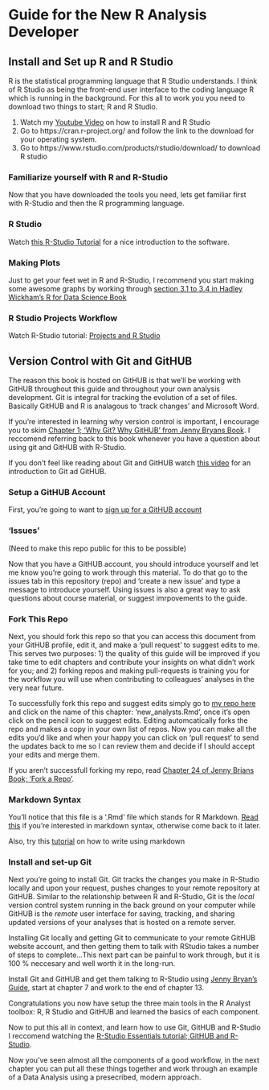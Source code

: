 # Guide for the New R Analysis Developer


## Install and Set up R and R Studio

R is the statistical programming language that R Studio understands. I think of R Studio as being the front-end user interface to the coding language R which is running in the background. For this all to work you you need to download two things to start; R and R Studio.

1) Watch my [Youtube Video](https://youtu.be/G3kaguwW8yc) on how to install R and R Studio
2) Go to https://cran.r-project.org/ and follow the link to the download for your operating system.
3) Go to https://www.rstudio.com/products/rstudio/download/ to download R studio

### Familiarize yourself with R and R-Studio

Now that you have downloaded the tools you need, lets get familiar first with R-Studio and then the R programming language.

### R Studio
Watch [this R-Studio Tutorial](https://www.rstudio.com/resources/webinars/rstudio-essentials-webinar-series-part-1/) for a nice introduction to the software.

### Making Plots
Just to get your feet wet in R and R-Studio, I recommend you
start making some awesome graphs by working through [section 3.1 to 3.4 in Hadley Wickham's R for Data Science Book](http://r4ds.had.co.nz/data-visualisation.html)

### R Studio Projects Workflow

Watch R-Studio tutorial: [Projects and R Studio](https://www.rstudio.com/resources/webinars/rstudio-essentials-webinar-series-managing-change-part-1/)

## Version Control with Git and GitHUB

The reason this book is hosted on GitHUB is that we'll be working with GitHUB throughout this guide and throughout your own analysis development. Git is integral for tracking the evolution of a set of files. Basically GitHUB and R is analagous to 'track changes' and Microsoft Word. 

If you're interested in learning why version control is important, I encourage you to skim [Chapter 1; 'Why Git? Why GitHUB' from Jenny Bryans Book](http://happygitwithr.com/big-picture.html#why-git). I reccomend referring back to this book whenever you have a question about using git and GitHUB with R-Studio. 

If you don't feel like reading about Git and GitHUB watch [this video](https://www.youtube.com/watch?v=FyfwLX4HAxM) for an introduction to Git ad GitHUB.

### Setup a GitHUB Account

First, you're going to want to [sign up for a GitHUB account](https://github.com)

### 'Issues' 

(Need to make this repo public for this to be possible)

Now that you have a GitHUB account, you should introduce yourself and let me know you're going to work through this material. To do that go to the issues tab in this repository (repo) and 'create a new issue' and type a message to introduce yourself. Using issues is also a great way to ask questions about course material, or suggest imrpovements to the guide.

### Fork This Repo

Next, you should fork this repo so that you can access this document from your GitHUB profile, edit it, and make a 'pull request' to suggest edits to me. This serves two purposes: 1) the quality of this guide will be improved if you take time to edit chapters and contribute your insights on what didn't work for you; and 2) forking repos and making pull-requests is training you for the workflow you will use when contributing to colleagues' analyses in the very near future. 

To successfully fork this repo and suggest edits simply go to [my repo here](https://github.com/Br-Johnson/Hakai-Data-Analyst) and click on the name of this chapter: 'new_analysts.Rmd', once it's open click on the pencil icon to suggest edits. Editing automcatically forks the repo and makes a copy in your own list of repos. Now you can make all the edits you'd like and when your happy you can click on 'pull request' to send the updates back to me so I can review them and decide if I should accept your edits and merge them.

If you  aren't successfull forking my repo, read [Chapter 24 of Jenny Brians Book; 'Fork a Repo'](http://happygitwithr.com/fork.html).

### Markdown Syntax
You'll notice that this file is a '.Rmd' file which stands for R  Markdown. [Read this](https://guides.github.com/features/mastering-markdown/) if you're interested in markdown syntax, otherwise come back to it later.

Also, try this [tutorial](http://commonmark.org/help/tutorial/) on how to write using markdown

### Install and set-up Git
Next you're going to install Git. Git tracks the changes you make in R-Studio locally and upon your request, pushes changes to your remote repository at GitHUB. Similar to the relationship between R and R-Studio, Git is the *local* version control system running in the back ground on your computer while GitHUB is the *remote* user interface for saving, tracking, and sharing updated versions of your analyses that is hosted on a remote server. 

Installing Git locally and getting Git to communicate to your remote GitHUB website account, and then getting them to talk with RStudio takes a number of steps to complete...This next part can be painful to work through, but it is 100 % neccesary and well worth it in the long-run.

Install Git and GitHUB and get them talking to R-Studio using [Jenny Bryan's Guide](http://happygitwithr.com/install-git.html), start at chapter 7 and work to the end of chapter 13.

Congratulations you now have setup the three main tools in the R Analyst toolbox: R, R Studio and GitHUB and learned the basics of each component. 

Now to put this all in context, and learn how to use Git, GitHUB and R-Studio I reccomend watching the [R-Studio Essentials tutorial; GitHUB and R-Studio](https://www.rstudio.com/resources/webinars/rstudio-essentials-webinar-series-managing-part-2/).

Now you've seen almost all the components of a good workflow, in the next chapter you can put all these things together and work through an example of a Data Analysis using a presecribed, modern approach.

